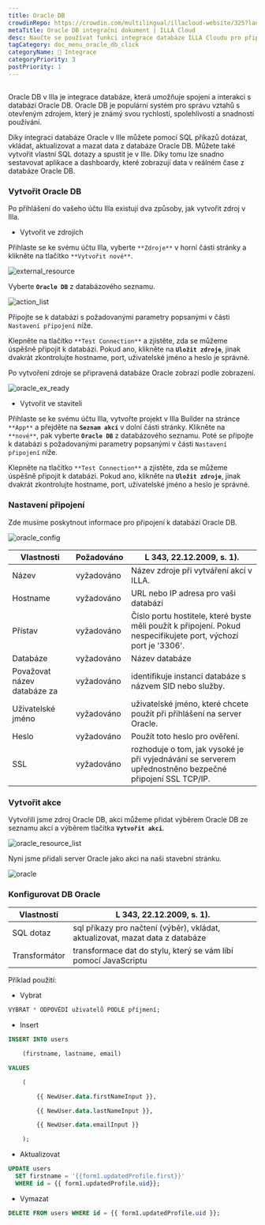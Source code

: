 ```yaml
---
title: Oracle DB
crowdinRepo: https://crowdin.com/multilingual/illacloud-website/325?languages=cs&filter=basic&value=0
metaTitle: Oracle DB integrační dokument | ILLA Cloud
desc: Naučte se používat funkci integrace databáze ILLA Cloudu pro připojení a interakci s databází OracleDB v několika jednoduchých krocích.
tagCategory: doc_menu_oracle_db_click
categoryName: 🔨 Integrace
categoryPriority: 3
postPriority: 1
---
```


## <h2 hidden>Co je Oracle DB?</h2>

Oracle DB v Illa je integrace databáze, která umožňuje spojení a interakci s databází Oracle DB. Oracle DB je populární systém pro správu vztahů s otevřeným zdrojem, který je známý svou rychlostí, spolehlivostí a snadností používání.

Díky integraci databáze Oracle v Ille můžete pomocí SQL příkazů dotázat, vkládat, aktualizovat a mazat data z databáze Oracle DB. Můžete také vytvořit vlastní SQL dotazy a spustit je v Ille. Díky tomu lze snadno sestavovat aplikace a dashboardy, které zobrazují data v reálném čase z databáze Oracle DB.

### Vytvořit Oracle DB

Po přihlášení do vašeho účtu Illa existují dva způsoby, jak vytvořit zdroj v Illa. 

-   Vytvořit ve zdrojích

Přihlaste se ke svému účtu Illa, vyberte `**Zdroje**` v horní části stránky a klikněte na tlačítko `**Vytvořit nové**`. 

![external_resource](https://cdn.illacloud.com/official-website/img/docs/external_resource.png)

Vyberte **`Oracle DB`** z databázového seznamu.

![action_list](https://cdn.illacloud.com/official-website/img/docs/action_list.png)

Připojte se k databázi s požadovanými parametry popsanými v části `Nastavení připojení` níže. 

Klepněte na tlačítko `**Test Connection**` a zjistěte, zda se můžeme úspěšně připojit k databázi. Pokud ano, klikněte na **`Uložit zdroje`**, jinak dvakrát zkontrolujte hostname, port, uživatelské jméno a heslo je správné.

Po vytvoření zdroje se připravená databáze Oracle zobrazí podle zobrazení.

![oracle_ex_ready](https://cdn.illacloud.com/official-website/img/docs/oracle_ex_ready.png)

-   Vytvořit ve staviteli

Přihlaste se ke svému účtu Illa, vytvořte projekt v Illa Builder na stránce `**App**` a přejděte na **`Seznam akcí`** v dolní části stránky. Klikněte na `**nové**`, pak vyberte **`Oracle DB`** z databázového seznamu. Poté se připojte k databázi s požadovanými parametry popsanými v části `Nastavení připojení` níže.

Klepněte na tlačítko `**Test Connection**` a zjistěte, zda se můžeme úspěšně připojit k databázi. Pokud ano, klikněte na **`Uložit zdroje`**, jinak dvakrát zkontrolujte hostname, port, uživatelské jméno a heslo je správné.

### Nastavení připojení

Zde musíme poskytnout informace pro připojení k databázi Oracle DB.

![oracle_config](https://cdn.illacloud.com/official-website/img/docs/oracle_config.png)

| Vlastnosti                  | Požadováno  | L 343, 22.12.2009, s. 1).                                                                                       |
| --------------------------- | ----------- | --------------------------------------------------------------------------------------------------------------- |
| Název                       | vyžadováno  | Název zdroje při vytváření akcí v ILLA.                                                                         |
| Hostname                    | vyžadováno  | URL nebo IP adresa pro vaši databázi                                                                            |
| Přístav                     | vyžadováno  | Číslo portu hostitele, které byste měli použít k připojení. Pokud nespecifikujete port, výchozí port je '3306'. |
| Databáze                    | vyžadováno  | Název databáze                                                                                                  |
| Považovat název databáze za | vyžadováno  | identifikuje instanci databáze s názvem SID nebo služby.                                                        |
| Uživatelské jméno           | vyžadováno  | uživatelské jméno, které chcete použít při přihlášení na server Oracle.                                         |
| Heslo                       | vyžadováno  | Použít toto heslo pro ověření.                                                                                  |
| SSL                         | vyžadováno  | rozhoduje o tom, jak vysoké je při vyjednávání se serverem upřednostněno bezpečné připojení SSL TCP/IP.         |

### Vytvořit akce

Vytvořili jsme zdroj Oracle DB, akci můžeme přidat výběrem Oracle DB ze seznamu akcí a výběrem tlačítka **`Vytvořit akci`**.

![oracle_resource_list](https://cdn.illacloud.com/official-website/img/docs/oracle_resource_list.png)

 Nyní jsme přidali server Oracle jako akci na naši stavební stránku.

![oracle](https://cdn.illacloud.com/official-website/img/docs/oracle.png)

### Konfigurovat DB Oracle

| Vlastnosti    | L 343, 22.12.2009, s. 1).                                                     |
| ------------- | ----------------------------------------------------------------------------- |
| SQL dotaz     | sql příkazy pro načtení (výběr), vkládat, aktualizovat, mazat data z databáze |
| Transformátor | transformace dat do stylu, který se vám líbí pomocí JavaScriptu               |

Příklad použití:

-   Vybrat

```sql
VYBRAT * ODPOVĚDÍ uživatelů PODLE příjmení;
```

-   Insert

```sql
INSERT INTO users

	(firstname, lastname, email)

VALUES

	(

		{{ NewUser.data.firstNameInput }},

		{{ NewUser.data.lastNameInput }},

		{{ NewUser.data.emailInput }}

	);
```

-   Aktualizovat

```sql
UPDATE users
  SET firstname = '{{form1.updatedProfile.first}}'
  WHERE id = {{ form1.updatedProfile.uid}};
```

-   Vymazat

```sql
DELETE FROM users WHERE id = {{ form1.updatedProfile.uid }};
```
